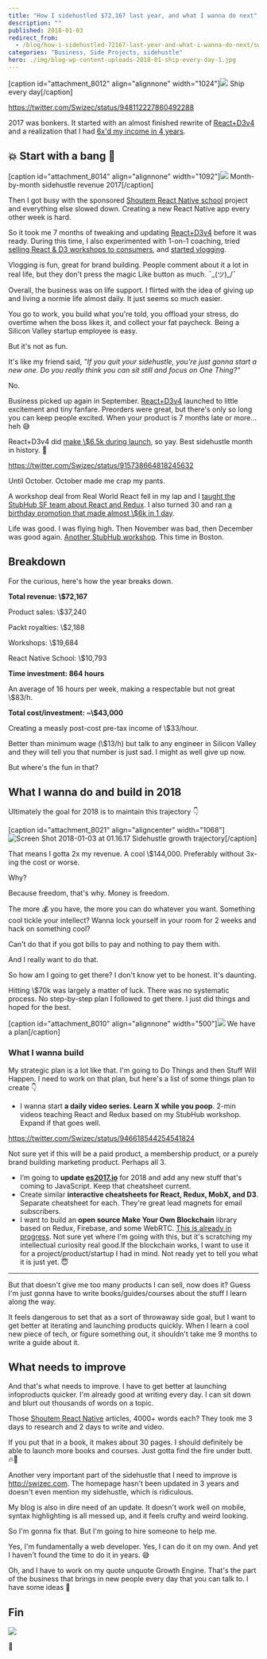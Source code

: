 ```yaml
---
title: "How I sidehustled $72,167 last year, and what I wanna do next"
description: ""
published: 2018-01-03
redirect_from:
  - /blog/how-i-sidehustled-72167-last-year-and-what-i-wanna-do-next/swizec/8016
categories: "Business, Side Projects, sidehustle"
hero: ./img/blog-wp-content-uploads-2018-01-ship-every-day-1.jpg
---
```


\[caption id="attachment_8012" align="alignnone" width="1024"]![](./img/blog-wp-content-uploads-2018-01-ship-every-day-1.jpg) Ship every day\[/caption]

https://twitter.com/Swizec/status/948112227860492288

2017 was bonkers. It started with an almost finished rewrite of [React+D3v4](https://swizec.com/reactd3js/) and a realization that I had [6x'd my income in 4 years](https://swizec.com/blog/learned-6x-income-4-years/swizec/7340).

## 💥 Start with a bang 💪

\[caption id="attachment_8014" align="alignnone" width="1092"]![](./img/blog-wp-content-uploads-2018-01-revenue-chart.png) Month-by-month sidehustle revenue 2017\[/caption]

Then I got busy with the sponsored [Shoutem React Native school](http://reactnative.school) project and everything else slowed down. Creating a new React Native app every other week is hard.

So it took me 7 months of tweaking and updating [React+D3v4](https://swizec.com/reactd3js/) before it was ready. During this time, I also experimented with 1-on-1 coaching, tried [selling React & D3 workshops to consumers](https://swizec.com/blog/boutique-react-d3v4-workshop/swizec/7519), and [started vlogging](https://www.youtube.com/SwizecTeller).

Vlogging is fun, great for brand building. People comment about it a lot in real life, but they don't press the magic Like button as much. ¯\_(ツ)\_/¯

Overall, the business was on life support. I flirted with the idea of giving up and living a normie life almost daily. It just seems so much easier.

You go to work, you build what you're told, you offload your stress, do overtime when the boss likes it, and collect your fat paycheck. Being a Silicon Valley startup employee is easy.

But it's not as fun.

It's like my friend said, _"If you quit your sidehustle, you're just gonna start a new one. Do you really think you can sit still and focus on One Thing?"_

No.

Business picked up again in September. [React+D3v4](https://swizec.com/reactd3js) launched to little excitement and tiny fanfare. Preorders were great, but there's only so long you can keep people excited. When your product is 7 months late or more… heh 😅

React+D3v4 did [make \\\$6.5k during launch](https://swizec.com/blog/9013-september-sidehustle-report-why-the-react-d3v4-launch/swizec/7837), so yay. Best sidehustle month in history. 💪

https://twitter.com/Swizec/status/915738664818245632

Until October. October made me crap my pants.

A workshop deal from Real World React fell in my lap and I [taught the StubHub SF team about React and Redux](https://swizec.com/blog/teaching-stubhub-react-redux/swizec/7860). I also turned 30 and ran [a birthday promotion that made almost \\\$6k in 1 day](https://swizec.com/blog/16661-october-sidehustle-report/swizec/7883).

Life was good. I was flying high. Then November was bad, then December was good again. [Another StubHub workshop](https://swizec.com/blog/teaching-backend-devs-react-redux-stubhub-boston/swizec/7952). This time in Boston.

## Breakdown

For the curious, here's how the year breaks down.

**Total revenue: \\\$72,167**

Product sales: \\\$37,240

Packt royalties: \\\$2,188

Workshops: \\\$19,684

React Native School: \\\$10,793

**Time investment: 864 hours**

An average of 16 hours per week, making a respectable but not great \\\$83/h.

**Total cost/investment: ~\\\$43,000**

Creating a measly post-cost pre-tax income of \\\$33/hour.

Better than minimum wage (\\\$13/h) but talk to any engineer in Silicon Valley and they will tell you that number is just sad. I might as well give up now.

But where's the fun in that?

## What I wanna do and build in 2018

Ultimately the goal for 2018 is to maintain this trajectory 👇

\[caption id="attachment_8021" align="aligncenter" width="1068"]![Screen Shot 2018-01-03 at 01.16.17](./img/blog-wp-content-uploads-2018-01-Screen-Shot-2018-01-03-at-01.16.17.png) Sidehustle growth trajectory\[/caption]

That means I gotta 2x my revenue. A cool \\\$144,000. Preferably without 3x-ing the cost or worse.

Why?

Because freedom, that's why. Money is freedom.

The more 💰 you have, the more you can do whatever you want. Something cool tickle your intellect? Wanna lock yourself in your room for 2 weeks and hack on something cool?

Can't do that if you got bills to pay and nothing to pay them with.

And I really want to do that.

So how am I going to get there? I don't know yet to be honest. It's daunting.

Hitting \\\$70k was largely a matter of luck. There was no systematic process. No step-by-step plan I followed to get there. I just did things and hoped for the best.

\[caption id="attachment_8010" align="alignnone" width="500"]![](./img/blog-wp-content-uploads-2018-01-strategic-plan.jpg) We have a plan\[/caption]

### What I wanna build

My strategic plan is a lot like that. I'm going to Do Things and then Stuff Will Happen. I need to work on that plan, but here's a list of some things plan to create 👇

- I wanna start **a daily video series. Learn X while you poop**. 2-min videos teaching React and Redux based on my StubHub workshop. Expand if that goes well.

https://twitter.com/Swizec/status/946618544254541824

Not sure yet if this will be a paid product, a membership product, or a purely brand building marketing product. Perhaps all 3.

- I’m going to **update [es2017.io](https://es2017.io)** for 2018 and add any new stuff that's coming to JavaScript. Keep that cheatsheet current.
- Create similar **interactive cheatsheets for React, Redux, MobX, and D3**. Separate cheatsheet for each. They're great lead magnets for email subscribers.
- I want to build an **open source Make Your Own Blockchain** library based on Redux, Firebase, and some WebRTC. [This is already in progress](https://swizec.com/blog/blockchain-backed-redux-clone-105-lines-code/swizec/7980). Not sure yet where I'm going with this, but it's scratching my intellectual curiosity real good.If the blockchain works, I want to use it for a project/product/startup I had in mind. Not ready yet to tell you what it is just yet. 😇

---

But that doesn't give me too many products I can sell, now does it? Guess I'm just gonna have to write books/guides/courses about the stuff I learn along the way.

It feels dangerous to set that as a sort of throwaway side goal, but I want to get better at iterating and launching products quickly. When I learn a cool new piece of tech, or figure something out, it shouldn't take me 9 months to write a guide about it.

## What needs to improve

And that's what needs to improve. I have to get better at launching infoproducts quicker. I'm already good at writing every day. I can sit down and blurt out thousands of words on a topic.

Those [Shoutem React Native](http://reactnative.school) articles, 4000+ words each? They took me 3 days to research and 2 days to write and video.

If you put that in a book, it makes about 30 pages. I should definitely be able to launch more books and courses. Just gotta find the fire under butt. 🔥🍑

Another very important part of the sidehustle that I need to improve is <http://swizec.com>. The homepage hasn't been updated in 3 years and doesn't even mention my sidehustle, which is ridiculous.

My blog is also in dire need of an update. It doesn't work well on mobile, syntax highlighting is all messed up, and it feels crufty and weird looking.

So I'm gonna fix that. But I'm going to hire someone to help me.

Yes, I'm fundamentally a web developer. Yes, I can do it on my own. And yet I haven't found the time to do it in years. 😅

Oh, and I have to work on my quote unquote Growth Engine. That's the part of the business that brings in new people every day that you can talk to. I have some ideas 🤔

## Fin

![](./img/media-POekkUcKs16gg-200.gif)

🤘
